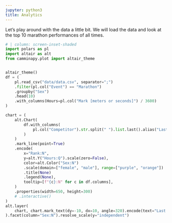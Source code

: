 ```yaml
---
jupyter: python3
title: Analytics
---
```


Let's play around with the data a little bit.
We will load the data and look at the top 10 marathon performances of all times.

```python
# | column: screen-inset-shaded
import polars as pl
import altair as alt
from camminapy.plot import altair_theme


altair_theme()
df = (
    pl.read_csv("data/data.csv", separator=";")
    .filter(pl.col("Event") == "Marathon")
    .groupby("Sex")
    .head(10)
    .with_columns(Hours=pl.col("Mark [meters or seconds]") / 3600)
)

chart = (
    alt.Chart(
        df.with_columns(
            pl.col("Competitor").str.split(" ").list.last().alias("Last Name")
        )
    )
    .mark_line(point=True)
    .encode(
        x="Rank:N",
        y=alt.Y("Hours:Q").scale(zero=False),
        color=alt.Color("Sex:N")
        .scale(domain=["female", "male"], range=["purple", "orange"])
        .title(None)
        .legend(None),
        tooltip=[f"{c}:N" for c in df.columns],
    )
    .properties(width=650, height=300)
    # .interactive()
)
alt.layer(
    chart, chart.mark_text(dy=-10, dx=10, angle=320).encode(text="Last Name:N")
).facet(column="Sex:N").resolve_scale(y="independent")

```


